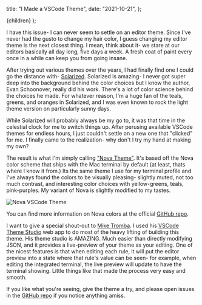 
  title: "I Made a VSCode Theme",
  date: "2021-10-21",
};

  <AppLayout meta={meta}>
    {children}
  </AppLayout>
);

I have this issue- I can never seem to settle on an editor theme. Since I've never had the gusto to change my hair color, I guess changing my editor theme is the next closest thing. I mean, think about it- we stare at our editors basically all day long, five days a week. A fresh coat of paint every once in a while can keep you from going insane.

After trying out various themes over the years, I had finally find one I could go the distance with- [Solarized](https://ethanschoonover.com/solarized/). Solarized is amazing- I never got super deep into the background behind the color choices but I know the author, Evan Schoonover, really did his work. There's a lot of color science behind the choices he made. For whatever reason, I'm a huge fan of the teals, greens, and oranges in Solarized, and I was even known to rock the light theme version on particularly sunny days.

While Solarized will probably always be my go to, it was that time in the celestial clock for me to switch things up. After perusing available VSCode themes for endless hours, I just couldn't settle on a new one that "clicked" for me. I finally came to the realization- why don't I try my hand at making my own?

The result is what I'm simply calling ["Nova Theme"](https://marketplace.visualstudio.com/items?itemName=LA1CH3.nova-vscode-theme). It's based off the Nova color scheme that ships with the Mac terminal by default (at least, thats where I know it from.) Its the same theme I use for my terminal profile and I've always found the colors to be visually pleasing- slightly muted, not too much contrast, and interesting color choices with yellow-greens, teals, pink-purples. My variant of Nova is slightly modified to my tastes.

![Nova VSCode Theme](nova-theme.png)

You can find more information on Nova colors at the official [GitHub repo](https://github.com/trevordmiller/nova-colors).

I want to give a special shout-out to [Mike Tromba](https://www.buymeacoffee.com/miketromba). I used his [VSCode Theme Studio](https://themes.vscode.one/) web app to do most of the heavy lifting of building this theme. His theme studio is AMAZING. Much easier than directly modifying JSON, and it provides a live-preview of your theme as your editing. One of the nicest features is that when editing each rule, it will put the editor preview into a state where that rule's value can be seen- for example, when editing the integrated terminal, the live preview will update to have the terminal showing. Little things like that made the process very easy and smooth.

If you like what you're seeing, give the theme a try, and please open issues in the [GitHub repo](https://github.com/LA1CH3/nova-vscode-theme) if you notice anything amiss.
